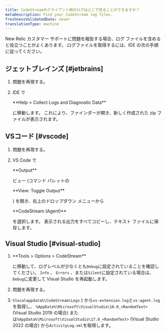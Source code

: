 ```yaml
---
title: CodeStreamのクライアント側のログはどこで見ることができますか？
metaDescription: Find your CodeStream log files.
freshnessValidatedDate: never
translationType: machine
---
```


New Relic カスタマー サポートに問題を報告する場合、ログ ファイルを含めると役立つことがよくあります。 ログファイルを取得するには、IDE の次の手順に従ってください。

## ジェットブレインズ [#jetbrains]

1. 問題を再現する。

2. IDE で

   <DNT>
     **Help > Collect Logs and Diagnostic Data**
   </DNT>

   に移動します。 これにより、ファインダーが開き、新しく作成された zip ファイルが表示されます。

## VSコード [#vscode]

1. 問題を再現する。

2. VS Code で

   <DNT>
     **Output**
   </DNT>

   ビュー (コマンド パレットの

   <DNT>
     **View: Toggle Output**
   </DNT>

   ) を開き、右上のドロップダウン メニューから

   <DNT>
     **CodeStream (Agent)**
   </DNT>

   を選択します。 表示される出力をすべてコピーし、テキスト ファイルに保存します。

## Visual Studio [#visual-studio]

1. <DNT>
     **Tools > Options > CodeStream**
   </DNT>

   に移動して、ログレベルが少なくとも`Debug`に設定されていることを確認してください。 `Info` 、 `Errors` 、または`Silent`に設定されている場合は、 `Debug`に変更して Visual Studio を再起動します。

2. 問題を再現する。

3. `%localappdata%\CodeStream\Logs` } から`vs-extension.log`と`vs-agent.log`を取得し、 `%AppData%\Microsoft\VisualStudio\16.0_<RandomText>` (Visual Studio 2019 の場合) または`%AppData%\Microsoft\VisualStudio\17.0_<RandomText>` (Visual Studio 2022 の場合) から`ActivityLog.xml`を取得します。
